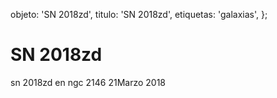 
  objeto: 'SN 2018zd',
  titulo: 'SN 2018zd',
  etiquetas: 'galaxias',
};

# SN 2018zd

<Imagen
  src="registro/sn2018-zd_20180321_1_2018zd_20180321_i88.jpg"
  fecha="20180321"
/>

sn 2018zd en ngc 2146 21Marzo 2018